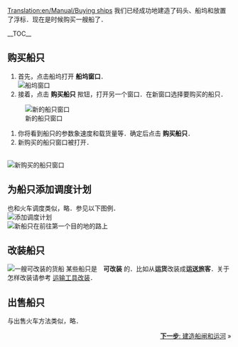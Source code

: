 [[Translation:en/Manual/Buying ships]]
{{zh/Manual/教程}}
我们已经成功地建造了码头、船坞和放置了浮标．现在是时候购买一艘船了．

__TOC__
==购买船只==
#首先，点击船坞打开 '''船坞窗口'''．<br/>[[File:en/Manual/Buying-ships-1.png|none|frame|船坞窗口]]
#接着，点击 '''购买船只''' 揿钮，打开另一个窗口．在新窗口选择要购买的船只．<br/>
[[File:en/Manual/Buying-ships-2.png|none|frame|新的船只窗口]]
#你将看到船只的参数象速度和载货量等．确定后点击 '''购买船只'''．
#新购买的船只窗口被打开．
<br/>[[File:en/Manual/Buying-ships-3.png|none|frame|新购买的船只窗口]]

==为船只添加调度计划==
也和火车调度类似，略．参见以下图例．<br/>
[[File:en/Manual/Buying-ships-orders.png|frame|none|添加调度计划]]
<br/>[[File:en/Manual/Buying-ships-4.png|none|frame|新船只在前往第一个目的地的路上]]

==改装船只==
[[File:en/Manual/Buying-ships-5.png|left|frame|一艘可改装的货船]]
某些船只是　'''可改装''' 的．比如从'''运货'''改装成'''运送旅客'''．关于怎样改装请参考 [[zh/Manual/教程/运输工具改装|运输工具改装]]．

{{en/-}}
==出售船只==
与出售火车方法类似，略．

<span style="float: right">[[zh/Manual/教程/建造船闸和运河|'''下一步''': 建造船闸和运河]] &raquo;</span>